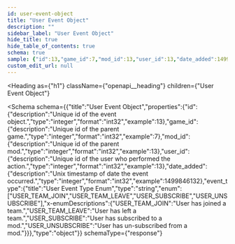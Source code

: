 ```yaml
---
id: user-event-object
title: "User Event Object"
description: ""
sidebar_label: "User Event Object"
hide_title: true
hide_table_of_contents: true
schema: true
sample: {"id":13,"game_id":7,"mod_id":13,"user_id":13,"date_added":1499846132,"event_type":"USER_TEAM_JOIN"}
custom_edit_url: null
---
```



<Heading
  as={"h1"}
  className={"openapi__heading"}
  children={"User Event Object"}
>
</Heading>





<Schema
  schema={{"title":"User Event Object","properties":{"id":{"description":"Unique id of the event object.","type":"integer","format":"int32","example":13},"game_id":{"description":"Unique id of the parent game.","type":"integer","format":"int32","example":7},"mod_id":{"description":"Unique id of the parent mod.","type":"integer","format":"int32","example":13},"user_id":{"description":"Unique id of the user who performed the action.","type":"integer","format":"int32","example":13},"date_added":{"description":"Unix timestamp of date the event occurred.","type":"integer","format":"int32","example":1499846132},"event_type":{"title":"User Event Type Enum","type":"string","enum":["USER_TEAM_JOIN","USER_TEAM_LEAVE","USER_SUBSCRIBE","USER_UNSUBSCRIBE"],"x-enumDescriptions":{"USER_TEAM_JOIN":"User has joined a team.","USER_TEAM_LEAVE":"User has left a team.","USER_SUBSCRIBE":"User has subscribed to a mod.","USER_UNSUBSCRIBE":"User has un-subscribed from a mod."}}},"type":"object"}}
  schemaType={"response"}
>
  
</Schema>
            